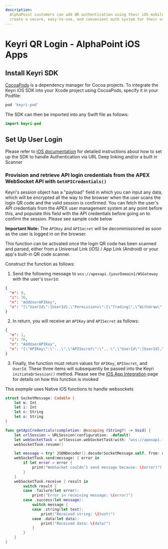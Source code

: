 ```yaml
---
description:
  AlphaPoint customers can add QR authentication using their iOS mobile app to
  create a secure, easy-to-use, and convenient auth system for their users.
---
```


# Keyri QR Login - AlphaPoint iOS Apps

## Install Keyri SDK

[CocoaPods](https://cocoapods.org/) is a dependency manager for Cocoa projects.
To integrate the Keyri iOS SDK into your Xcode project using CocoaPods, specify
it in your Podfile:

```ruby copy
pod 'keyri-pod'
```

The SDK can then be imported into any Swift file as follows:

```swift copy
import keyri-pod
```

## Set Up User Login

Please refer to [iOS documentation](/mobile-sdks/ios) for detailed instructions
about how to set up the SDK to handle Authentication via URL Deep linking and/or
a built in Scanner

### Provision and retrieve API login credentials from the APEX WebSocket API with `GetAPICredentials()`

Keyri's session object has a "payload" field in which you can input any data,
which will be encrypted all the way to the browser when the user scans the login
QR code and the valid session is confirmed. You can fetch the user's API
credentials from the APEX user management system at any point before this, and
populate this field with the API credentials before going on to confirm the
session. Please see sample code below

**Important Note:** The `APIKey` and `APISecret` will be decommissioned as soon
as the user is logged in on the browser.

This function can be activated once the login QR code has been scanned and
parsed, either from a Universal Link (iOS) / App Link (Android) or your app's
built-in QR code scanner.

Construct the function as follows:

1. Send the following message to `wss://apexapi.{yourDomain}/WSGateway` with the
   user's `UserId`:

```json
{
  "m": 0,
  "i": 76,
  "n": "AddUserAPIKey",
  "o": "{\"UserId\":{UserId},\"Permissions\":[\"Trading\",\"Withdraw\",\"Deposit\"]}"
}
```

2. In return, you will receive an `APIKey` and `APISecret` as follows:

```json copy
{
  "m": 1,
  "i": 76,
  "n": "AddUserAPIKey",
  "o": "{\"APIKey\":\"...\",\"APISecret\":\"...\",\"UserId\":[UserId],\"Permissions\":[\"Trading\",\"Withdraw\",\"Deposit\"],\"Nonce\":0}"
}
```

3. Finally, the function must return values for `APIKey`, `APISecret`, and
   `UserId`. These three items will subsequently be passed into the Keyri
   `initiateQrSession()` method. Please see the
   [iOS App Integration](/mobile-sdks/ios) page for details on how this function
   is invoked

This _example_ uses Native iOS functions to handle websockets

```swift copy
struct SocketMessage: Codable {
    let m: Int
    let i: Int
    let n: String
    let o: String
}

func getApiCredentials(completion: @escaping (String?) -> Void) {
    let urlSession = URLSession(configuration: .default)
    let webSocketTask = urlSession.webSocketTask(with: "wss://apexapi.{yourDomain}/WSGateway")
    webSocketTask.resume()

    let message = try? JSONDecoder().decode(SocketMessage.self, from: data)
    webSocketTask.send(message) { error in
        if let error = error {
            print("WebSocket couldn’t send message because: \(error)")
        }
    }
    webSocketTask.receive { result in
        switch result {
        case .failure(let error):
            print("Error in receiving message: \(error)")
        case .success(let message):
            switch message {
            case .string(let text):
                print("Received string: \(text)")
            case .data(let data):
                print("Received data: \(data)")
            }
        }
    }
}

```
